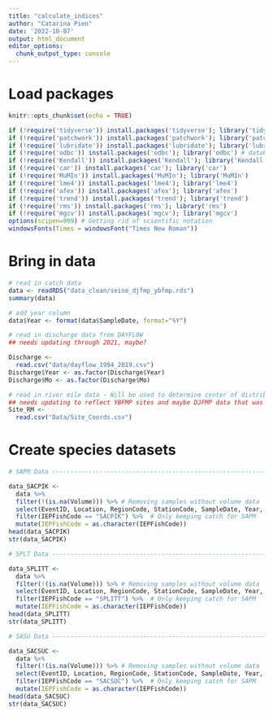 ```yaml
---
title: "calculate_indices"
author: "Catarina Pien"
date: '2022-10-07'
output: html_document
editor_options: 
  chunk_output_type: console
---
```

# Load packages
```r
knitr::opts_chunk$set(echo = TRUE)

if (!require('tidyverse')) install.packages('tidyverse'); library('tidyverse')
if (!require('patchwork')) install.packages('patchwork'); library('patchwork')
if (!require('lubridate')) install.packages('lubridate'); library('lubridate')
if (!require('odbc')) install.packages('odbc'); library('odbc') # database functions
if (!require('Kendall')) install.packages('Kendall'); library('Kendall')
if (!require('car')) install.packages('car'); library('car')
if (!require('MuMIn')) install.packages('MuMIn'); library('MuMIn')
if (!require('lme4')) install.packages('lme4'); library('lme4')
if (!require('afex')) install.packages('afex'); library('afex')
if (!require('trend')) install.packages('trend'); library('trend')
if (!require('rms')) install.packages('rms'); library('rms')
if (!require('mgcv')) install.packages('mgcv'); library('mgcv')
options(scipen=999) # Getting rid of scientific notation
windowsFonts(Times = windowsFont("Times New Roman"))
```

# Bring in data
```r
# read in catch data
data <- readRDS("data_clean/seine_djfmp_ybfmp.rds")
summary(data)

# add year column
data$Year <- format(data$SampleDate, format="%Y")

# read in discharge data from DAYFLOW
## needs updating through 2021, maybe?

Discharge <- 
  read.csv("data/dayflow_1994_2019.csv")
Discharge$Year <- as.factor(Discharge$Year)
Discharge$Mo <- as.factor(Discharge$Mo)

# read in river mile data - Will be used to determine center of distribution 
## needs updating to reflect YBFMP sites and maybe DJFMP data that was filtered out in prior versions?
Site_RM <- 
  read.csv("Data/Site_Coords.csv")
```

# Create species datasets
```r
# SAPM Data ---------------------------------------------------------------

data_SACPIK <- 
  data %>% 
  filter(!(is.na(Volume))) %>% # Removing samples without volume data
  select(EventID, Location, RegionCode, StationCode, SampleDate, Year, Month, Jday, IEPFishCode, ForkLength, CountAdj, Volume, DO, WaterTemp, Turbidity, Secchi, SpecificConductance) %>% 
  filter(IEPFishCode == "SACPIK") %>%  # Only keeping catch for SAPM
  mutate(IEPFishCode = as.character(IEPFishCode))
head(data_SACPIK)
str(data_SACPIK)

# SPLT Data ---------------------------------------------------------------

data_SPLITT <- 
  data %>% 
  filter(!(is.na(Volume))) %>% # Removing samples without volume data
  select(EventID, Location, RegionCode, StationCode, SampleDate, Year, Month, Jday, IEPFishCode, ForkLength, CountAdj, Volume, DO, WaterTemp, Turbidity, Secchi, SpecificConductance) %>% 
  filter(IEPFishCode == "SPLITT") %>%  # Only keeping catch for SAPM
  mutate(IEPFishCode = as.character(IEPFishCode))
head(data_SPLITT)
str(data_SPLITT)

# SASU Data ---------------------------------------------------------------

data_SACSUC <- 
  data %>% 
  filter(!(is.na(Volume))) %>% # Removing samples without volume data
  select(EventID, Location, RegionCode, StationCode, SampleDate, Year, Month, Jday, IEPFishCode, ForkLength, CountAdj, Volume, DO, WaterTemp, Turbidity, Secchi, SpecificConductance) %>% 
  filter(IEPFishCode == "SACSUC") %>%  # Only keeping catch for SAPM
  mutate(IEPFishCode = as.character(IEPFishCode))
head(data_SACSUC)
str(data_SACSUC)
```

